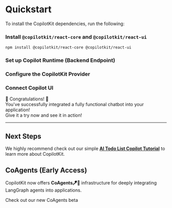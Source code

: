 

# Quickstart



To install the CopilotKit dependencies, run the following:

<Steps>

### Install `@copilotkit/react-core` and `@copilotkit/react-ui`

```shell npm2yarn
npm install @copilotkit/react-core @copilotkit/react-ui
```


### Set up Copilot Runtime (Backend Endpoint)
<SelfHostingCopilotRuntimeCreateEndpoint />

### Configure the CopilotKit Provider

<SelfHostingCopilotRuntimeConfigureCopilotKitProvider />


### Connect Copilot UI
<CopilotUiSnippet />

</Steps>

<div style={{
  padding: '20px',
  textAlign: 'center',
  maxWidth: '600px',
  margin: '0 auto'
}}>
  <div style={{ 
    fontSize: '36px', 
    fontWeight: 'bold', 
    marginBottom: '20px',
    lineHeight: '1.3',
    padding: '10px 0',
    background: 'linear-gradient(45deg, #4F46E5, #EC4899, #F59E0B)',
    WebkitBackgroundClip: 'text',
    WebkitTextFillColor: 'transparent',
    backgroundClip: 'text',
    color: '#4F46E5', // Fallback color
    display: 'inline-block' // Ensures the background covers only the text
  }}>
    🎉 Congratulations! 🎉
  </div>
  <div style={{ 
    fontSize: '24px', 
    marginBottom: '20px', 
    color: '#4F46E5',
    lineHeight: '1.4',
    padding: '5px 0'
  }}>
    You've successfully integrated a fully functional chatbot into your application!
  </div>
  <div style={{ 
    fontSize: '20px', 
    fontWeight: 'bold',
    color: '#6D28D9', // Darker purple for better readability
    lineHeight: '1.5',
    padding: '5px 0'
  }}>
    Give it a try now and see it in action!
  </div>
</div>

---


## Next Steps

We highly recommend check out our simple **[AI Todo List Copilot Tutorial](/tutorial-ai-todo-list-copilot/overview)** to learn more about CopilotKit.

## CoAgents (Early Access)

CopilotKit now offers **CoAgents🪁🤖** infrastructure for deeply integrating LangGraph agents into applications.
<div className="mt-4">
  <Link href="/coagents" className="text-blue-600 hover:text-blue-800 underline">
    Check out our new CoAgents beta
  </Link>
</div>
